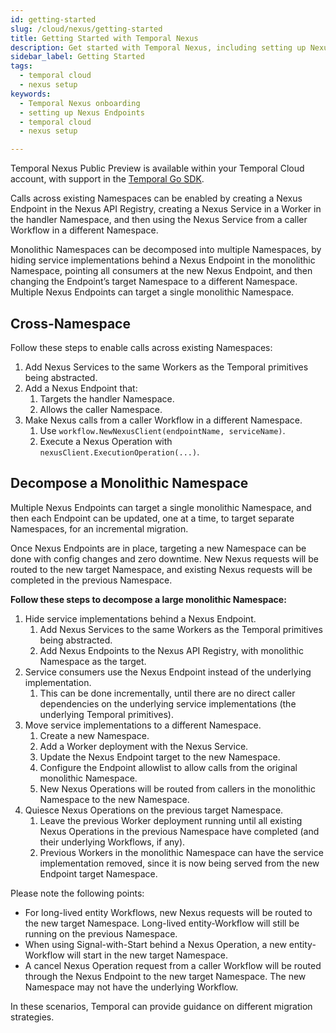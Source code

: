 ```yaml
---
id: getting-started
slug: /cloud/nexus/getting-started
title: Getting Started with Temporal Nexus
description: Get started with Temporal Nexus, including setting up Nexus Endpoints and integrating Nexus into your Temporal Workflows.
sidebar_label: Getting Started
tags:
  - temporal cloud
  - nexus setup
keywords:
  - Temporal Nexus onboarding
  - setting up Nexus Endpoints
  - temporal cloud
  - nexus setup

---
```


Temporal Nexus Public Preview is available within your Temporal Cloud account, with support in the [Temporal Go SDK](/develop/go).

Calls across existing Namespaces can be enabled by creating a Nexus Endpoint in the Nexus API Registry, creating a Nexus Service in a Worker in the handler Namespace, and then using the Nexus Service from a caller Workflow in a different Namespace.

Monolithic Namespaces can be decomposed into multiple Namespaces, by hiding service implementations behind a Nexus Endpoint in the monolithic Namespace, pointing all consumers at the new Nexus Endpoint, and then changing the Endpoint’s target Namespace to a different Namespace.
Multiple Nexus Endpoints can target a single monolithic Namespace.

## Cross-Namespace

Follow these steps to enable calls across existing Namespaces:

1. Add Nexus Services to the same Workers as the Temporal primitives being abstracted.
2. Add a Nexus Endpoint that:
   1. Targets the handler Namespace.
   2. Allows the caller Namespace.
3. Make Nexus calls from a caller Workflow in a different Namespace.
   1. Use `workflow.NewNexusClient(endpointName, serviceName)`.
   2. Execute a Nexus Operation with `nexusClient.ExecutionOperation(...)`.

## Decompose a Monolithic Namespace

Multiple Nexus Endpoints can target a single monolithic Namespace, and then each Endpoint can be updated, one at a time, to target separate Namespaces, for an incremental migration.

Once Nexus Endpoints are in place, targeting a new Namespace can be done with config changes and zero downtime. 
New Nexus requests will be routed to the new target Namespace, and existing Nexus requests will be completed in the previous Namespace.

**Follow these steps to decompose a large monolithic Namespace:**

1. Hide service implementations behind a Nexus Endpoint.
   1. Add Nexus Services to the same Workers as the Temporal primitives being abstracted.
   2. Add Nexus Endpoints to the Nexus API Registry, with monolithic Namespace as the target.
2. Service consumers use the Nexus Endpoint instead of the underlying implementation.
   1. This can be done incrementally, until there are no direct caller dependencies on the underlying service implementations (the underlying Temporal primitives).
3. Move service implementations to a different Namespace.
   1. Create a new Namespace.
   2. Add a Worker deployment with the Nexus Service.
   3. Update the Nexus Endpoint target to the new Namespace.
   4. Configure the Endpoint allowlist to allow calls from the original monolithic Namespace.
   5. New Nexus Operations will be routed from callers in the monolithic Namespace to the new Namespace.
4. Quiesce Nexus Operations on the previous target Namespace.
   1. Leave the previous Worker deployment running until all existing Nexus Operations in the previous Namespace have completed (and their underlying Workflows, if any).
   2. Previous Workers in the monolithic Namespace can have the service implementation removed, since it is now being served from the new Endpoint target Namespace.

Please note the following points:

- For long-lived entity Workflows, new Nexus requests will be routed to the new target Namespace.
  Long-lived entity-Workflow will still be running on the previous Namespace.
- When using Signal-with-Start behind a Nexus Operation, a new entity-Workflow will start in the new target Namespace.
- A cancel Nexus Operation request from a caller Workflow will be routed through the Nexus Endpoint to the new target Namespace.
  The new Namespace may not have the underlying Workflow.

In these scenarios, Temporal can provide guidance on different migration strategies.
